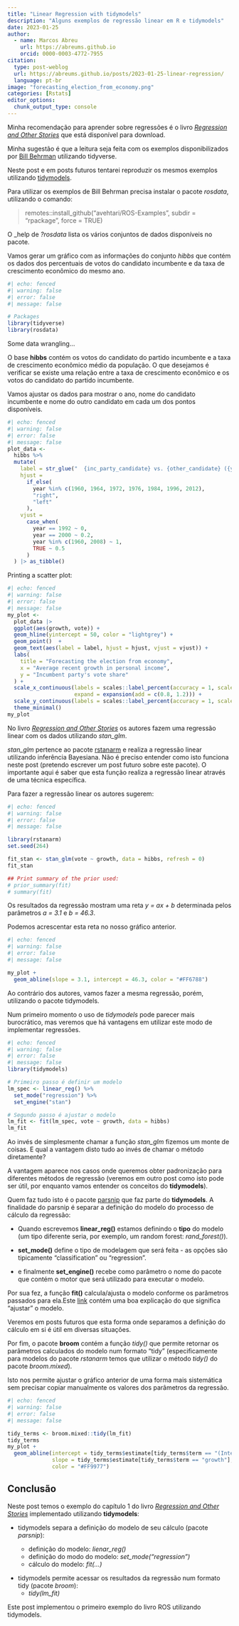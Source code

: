 ```yaml
---
title: "Linear Regression with tidymodels"
description: "Alguns exemplos de regressão linear em R e tidymodels"
date: 2023-01-25
author: 
  - name: Marcos Abreu
    url: https://abreums.github.io
    orcid: 0000-0003-4772-7955
citation:
  type: post-weblog
  url: https://abreums.github.io/posts/2023-01-25-linear-regression/
  language: pt-br
image: "forecasting_election_from_economy.png"
categories: [Rstats]
editor_options: 
  chunk_output_type: console
---
```


Minha recomendação para aprender sobre regressões é o livro [*Regression and Other Stories*](https://avehtari.github.io/ROS-Examples/index.html) que está disponível para download.

Minha sugestão é que a leitura seja feita com os exemplos disponibilizados por [Bill Behrman](https://github.com/behrman/ros) utilizando tidyverse.

Neste post e em posts futuros tentarei reproduzir os mesmos exemplos utilizando [tidymodels](https://www.tidymodels.org).

Para utilizar os exemplos de Bill Behrman precisa instalar o pacote *rosdata*, utilizando o comando:

> remotes::install_github("avehtari/ROS-Examples", subdir = "rpackage", force = TRUE)

O \_help de *?rosdata* lista os vários conjuntos de dados disponíveis no pacote.

Vamos gerar um gráfico com as informações do conjunto *hibbs* que contém os dados dos percentuais de votos do candidato incumbente e da taxa de crescimento econômico do mesmo ano.

```r
#| echo: fenced
#| warning: false
#| error: false
#| message: false

# Packages
library(tidyverse)
library(rosdata)

```

Some data wrangling...

O base **hibbs** contém os votos do candidato do partido incumbente e a taxa de crescimento econômico médio da população. O que desejamos é verificar se existe uma relação entre a taxa de crescimento econômico e os votos do candidato do partido incumbente.

Vamos ajustar os dados para mostrar o ano, nome do candidato incumbente e nome do outro candidato em cada um dos pontos disponíveis.

```r
#| echo: fenced
#| warning: false
#| error: false
#| message: false
plot_data <- 
  hibbs %>% 
  mutate(
    label = str_glue("  {inc_party_candidate} vs. {other_candidate} ({year})  "),
    hjust = 
      if_else(
        year %in% c(1960, 1964, 1972, 1976, 1984, 1996, 2012),
        "right",
        "left"
      ),
    vjust =
      case_when(
        year == 1992 ~ 0,
        year == 2000 ~ 0.2,
        year %in% c(1960, 2008) ~ 1,
        TRUE ~ 0.5
      )
  ) |> as_tibble()

```

Printing a scatter plot:

```r
#| echo: fenced
#| warning: false
#| error: false
#| message: false
my_plot <- 
  plot_data |> 
  ggplot(aes(growth, vote)) +
  geom_hline(yintercept = 50, color = "lightgrey") +
  geom_point()  +
  geom_text(aes(label = label, hjust = hjust, vjust = vjust)) +
  labs(
    title = "Forecasting the election from economy",
    x = "Average recent growth in personal income",
    y = "Incumbent party's vote share"
  ) +
  scale_x_continuous(labels = scales::label_percent(accuracy = 1, scale = 1),
                     expand = expansion(add = c(0.8, 1.2))) +
  scale_y_continuous(labels = scales::label_percent(accuracy = 1, scale = 1)) +
  theme_minimal()
my_plot
```

No livro [*Regression and Other Stories*](https://avehtari.github.io/ROS-Examples/index.html) os autores fazem uma regressão linear com os dados utilizando *stan_glm*.

*stan_glm* pertence ao pacote [rstanarm](https://mc-stan.org/rstanarm/index.html) e realiza a regressão linear utilizando inferência Bayesiana. Não é preciso entender como isto funciona neste post (pretendo escrever um post futuro sobre este pacote). O importante aqui é saber que esta função realiza a regressão linear através de uma técnica específica.

Para fazer a regressão linear os autores sugerem:

```r
#| echo: fenced
#| warning: false
#| error: false
#| message: false

library(rstanarm)
set.seed(264)

fit_stan <- stan_glm(vote ~ growth, data = hibbs, refresh = 0)
fit_stan

## Print summary of the prior used:
# prior_summary(fit)
# summary(fit)

```

Os resultados da regressão mostram uma reta *y = ax + b* determinada pelos parâmetros *a = 3.1* e *b = 46.3*.

Podemos acrescentar esta reta no nosso gráfico anterior.

```r
#| echo: fenced
#| warning: false
#| error: false
#| message: false

my_plot +
  geom_abline(slope = 3.1, intercept = 46.3, color = "#FF6788")
```

Ao contrário dos autores, vamos fazer a mesma regressão, porém, utilizando o pacote tidymodels.

Num primeiro momento o uso de *tidymodels* pode parecer mais burocrático, mas veremos que há vantagens em utilizar este modo de implementar regressões.

```r
#| echo: fenced
#| warning: false
#| error: false
#| message: false
library(tidymodels)

# Primeiro passo é definir um modelo
lm_spec <- linear_reg() %>%
  set_mode("regression") %>%
  set_engine("stan")

# Segundo passo é ajustar o modelo
lm_fit <- fit(lm_spec, vote ~ growth, data = hibbs)
lm_fit
```

Ao invés de simplesmente chamar a função *stan_glm* fizemos um monte de coisas. E qual a vantagem disto tudo ao invés de chamar o método diretamente?

A vantagem aparece nos casos onde queremos obter padronização para diferentes métodos de regressão (veremos em outro post como isto pode ser útil, por enquanto vamos entender os conceitos do **tidymodels**).

Quem faz tudo isto é o pacote [parsnip](https://parsnip.tidymodels.org/index.html) que faz parte do **tidymodels**. A finalidade do parsnip é separar a definição do modelo do processo de cálculo da regressão:

-   Quando escrevemos **linear_reg()** estamos definindo o **tipo** do modelo (um tipo diferente seria, por exemplo, um random forest: *rand_forest()*).

-   **set_mode()** define o tipo de modelagem que será feita - as opções são tipicamente "classification" ou "regression".

-   e finalmente **set_engine()** recebe como parâmetro o nome do pacote que contém o motor que será utilizado para executar o modelo.

Por sua fez, a função **fit()** calcula/ajusta o modelo conforme os parâmetros passados para ela.Este [link](https://diamondage.com/what-does-it-mean-to-fit-a-model-anyway/) contém uma boa explicação do que significa "ajustar" o modelo.

Veremos em posts futuros que esta forma onde separamos a definição do cálculo em si é útil em diversas situações.

Por fim, o pacote **broom** contém a função *tidy()* que permite retornar os parâmetros calculados do modelo num formato "tidy" (especificamente para modelos do pacote *rstanarm* temos que utilizar o método *tidy()* do pacote *broom.mixed*).

Isto nos permite ajustar o gráfico anterior de uma forma mais sistemática sem precisar copiar manualmente os valores dos parâmetros da regressão.

```r
#| echo: fenced
#| warning: false
#| error: false
#| message: false

tidy_terms <- broom.mixed::tidy(lm_fit)
tidy_terms
my_plot +
  geom_abline(intercept = tidy_terms$estimate[tidy_terms$term == "(Intercept)"],
              slope = tidy_terms$estimate[tidy_terms$term == "growth"],
              color = "#FF9977")
```

## Conclusão

Neste post temos o exemplo do capítulo 1 do livro [*Regression and Other Stories*](https://avehtari.github.io/ROS-Examples/index.html) implementado utilizando **tidymodels**:

-   tidymodels separa a definição do modelo de seu cálculo (pacote *parsnip*):

    -   definição do modelo: *lienar_reg()*
    -   definição do modo do modelo: *set_mode("regression")*
    -   cálculo do modelo: *fit(...)*

<!-- -->

-   tidymodels permite acessar os resultados da regressão num formato tidy (pacote *broom*):
    -   *tidy(lm_fit)*

Este post implementou o primeiro exemplo do livro ROS utilizando tidymodels.
